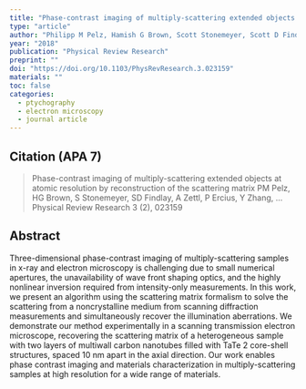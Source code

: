 ```yaml
---
title: "Phase-contrast imaging of multiply-scattering extended objects at atomic resolution by reconstruction of the scattering matrix"
type: "article"
author: "Philipp M Pelz, Hamish G Brown, Scott Stonemeyer, Scott D Findlay, Alex Zettl, Peter Ercius, Yaqian Zhang, Jim Ciston, MC Scott, Colin Ophus"
year: "2018"
publication: "Physical Review Research"
preprint: ""
doi: "https://doi.org/10.1103/PhysRevResearch.3.023159"
materials: ""
toc: false
categories:
  - ptychography
  - electron microscopy
  - journal article
---
```


## Citation (APA 7)

> Phase-contrast imaging of multiply-scattering extended objects at atomic resolution by reconstruction of the scattering matrix
PM Pelz, HG Brown, S Stonemeyer, SD Findlay, A Zettl, P Ercius, Y Zhang, ...
Physical Review Research 3 (2), 023159


## Abstract

Three-dimensional phase-contrast imaging of multiply-scattering samples in x-ray and electron microscopy is challenging due to small numerical apertures, the unavailability of wave front shaping optics, and the highly nonlinear inversion required from intensity-only measurements. In this work, we present an algorithm using the scattering matrix formalism to solve the scattering from a noncrystalline medium from scanning diffraction measurements and simultaneously recover the illumination aberrations. We demonstrate our method experimentally in a scanning transmission electron microscope, recovering the scattering matrix of a heterogeneous sample with two layers of multiwall carbon nanotubes filled with 
TaTe
2
 core-shell structures, spaced 
10
nm
 apart in the axial direction. Our work enables phase contrast imaging and materials characterization in multiply-scattering samples at high resolution for a wide range of materials.